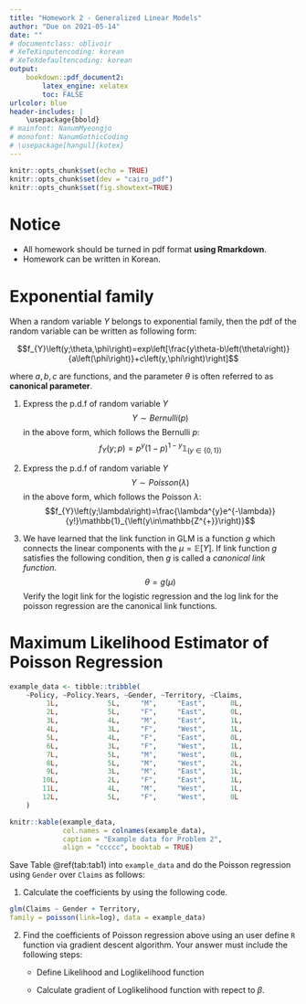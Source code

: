 ```yaml
---
title: "Homework 2 - Generalized Linear Models"
author: "Due on 2021-05-14"
date: ""
# documentclass: oblivoir
# XeTeXinputencoding: korean
# XeTeXdefaultencoding: korean
output: 
    bookdown::pdf_document2:
        latex_engine: xelatex
        toc: FALSE
urlcolor: blue
header-includes: |
    \usepackage{bbold}
# mainfont: NanumMyeongjo
# monofont: NanumGothicCoding
# \usepackage[hangul]{kotex}
---
```


```r
knitr::opts_chunk$set(echo = TRUE)
knitr::opts_chunk$set(dev = "cairo_pdf")
knitr::opts_chunk$set(fig.showtext=TRUE)
```

# Notice {-}

 - All homework should be turned in pdf format **using Rmarkdown**.
 - Homework can be written in Korean.

# Exponential family

When a random variable $Y$ belongs to exponential family, then the pdf of the random variable can be written as following form:

$$f_{Y}\left(y;\theta,\phi\right)=exp\left[\frac{y\theta-b\left(\theta\right)}{a\left(\phi\right)}+c\left(y,\phi\right)\right]$$

where $a, b, c$ are functions, and the parameter $\theta$ is often referred to as **canonical parameter**.

1) Express the p.d.f of random variable $Y$
$$Y \sim Bernulli\left(p\right)$$
in the above form, which follows the Bernulli $p$:
$$f_{Y}\left(y;p\right)=p^{y}\left(1-p\right)^{1-y}\mathbb{1}_{\left(y\in\{0,1\}\right)}$$

2) Express the p.d.f of random variable $Y$
$$Y\sim Poisson\left(\lambda\right)$$
in the above form, which follows the Poisson $\lambda$:
$$f_{Y}\left(y;\lambda\right)=\frac{\lambda^{y}e^{-\lambda}}{y!}\mathbb{1}_{\left(y\in\mathbb{Z^{+}}\right)}$$

3) We have learned that the link function in GLM is a function $g$ which connects the linear components with the $\mu=\mathbb{E}[Y]$. If link function $g$ satisfies the following condition, then $g$ is called a *canonical link function*.
$$\theta = g(\mu)$$
Verify the logit link for the logistic regression  and the log link for the poisson regression are the canonical link functions.

# Maximum Likelihood Estimator of Poisson Regression

```r
example_data <- tibble::tribble(
    ~Policy, ~Policy.Years, ~Gender, ~Territory, ~Claims,
         1L,            5L,     "M",     "East",      0L,
         2L,            5L,     "F",     "East",      0L,
         3L,            4L,     "M",     "East",      1L,
         4L,            3L,     "F",     "West",      1L,
         5L,            4L,     "F",     "East",      0L,
         6L,            3L,     "F",     "West",      1L,
         7L,            5L,     "M",     "West",      0L,
         8L,            5L,     "M",     "West",      2L,
         9L,            3L,     "M",     "East",      1L,
        10L,            2L,     "F",     "East",      1L,
        11L,            4L,     "M",     "West",      1L,
        12L,            5L,     "F",     "West",      0L
    )

knitr::kable(example_data, 
             col.names = colnames(example_data),
             caption = "Example data for Problem 2",
             align = "ccccc", booktab = TRUE)
```

Save Table \@ref(tab:tab1) into `example_data` and do the Poisson regression using `Gender` over `Claims` as follows:

1) Calculate the coefficients by using the following code.

```r
glm(Claims ~ Gender + Territory,
family = poisson(link=log), data = example_data)
```

2) Find the coefficients of Poisson regression above using an user define `R` function via gradient descent algorithm. Your answer must include the following steps:

    - Define Likelihood and Loglikelihood function

    - Calculate gradient of Loglikelihood function with repect to $\beta$.